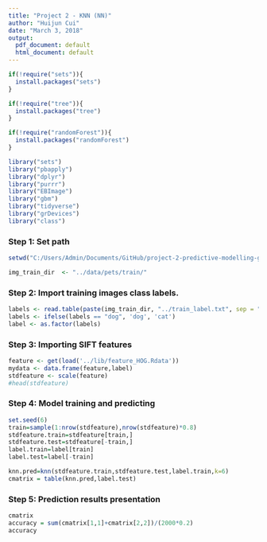```yaml
---
title: "Project 2 - KNN (NN)"
author: "Huijun Cui"
date: "March 3, 2018"
output:
  pdf_document: default
  html_document: default
---
```


```r
if(!require("sets")){
  install.packages("sets")
}

if(!require("tree")){
  install.packages("tree")
}

if(!require("randomForest")){
  install.packages("randomForest")
}

library("sets")
library("pbapply")
library("dplyr")
library("purrr")
library("EBImage")
library("gbm")
library("tidyverse")
library("grDevices")
library("class")
```

### Step 1: Set path

```r
setwd("C:/Users/Admin/Documents/GitHub/project-2-predictive-modelling-group-1/doc") 

img_train_dir  <- "../data/pets/train/"
```

### Step 2: Import training images class labels.

```r
labels <- read.table(paste(img_train_dir, "../train_label.txt", sep = ""), header = F)
labels <- ifelse(labels == "dog", 'dog', 'cat')
label <- as.factor(labels) 
```

### Step 3: Importing SIFT features

```r
feature <- get(load('../lib/feature_HOG.Rdata'))
mydata <- data.frame(feature,label)
stdfeature <- scale(feature)
#head(stdfeature)
```

### Step 4: Model training and predicting

```r
set.seed(6)
train=sample(1:nrow(stdfeature),nrow(stdfeature)*0.8)
stdfeature.train=stdfeature[train,]
stdfeature.test=stdfeature[-train,]
label.train=label[train]
label.test=label[-train]

knn.pred=knn(stdfeature.train,stdfeature.test,label.train,k=6)
cmatrix = table(knn.pred,label.test)
```

### Step 5: Prediction results presentation

```r
cmatrix
accuracy = sum(cmatrix[1,1]+cmatrix[2,2])/(2000*0.2)
accuracy
```
